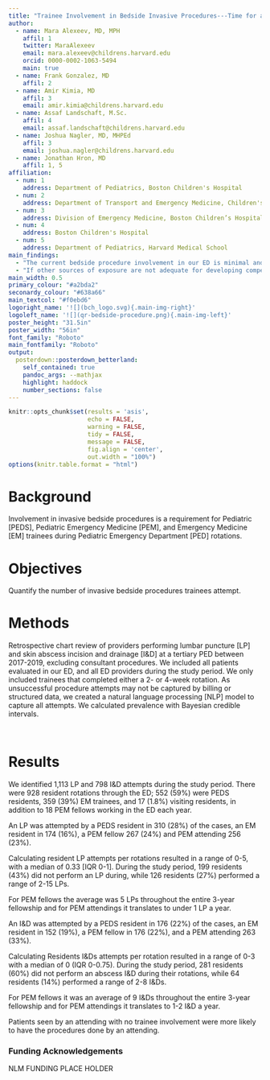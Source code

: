 ```yaml
---
title: "Trainee Involvement in Bedside Invasive Procedures---Time for a Paradigm Shift"
author:
  - name: Mara Alexeev, MD, MPH
    affil: 1
    twitter: MaraAlexeev
    email: mara.alexeev@childrens.harvard.edu
    orcid: 0000-0002-1063-5494
    main: true
  - name: Frank Gonzalez, MD
    affil: 2
  - name: Amir Kimia, MD
    affil: 3
    email: amir.kimia@childrens.harvard.edu
  - name: Assaf Landschaft, M.Sc.
    affil: 4
    email: assaf.landschaft@childrens.harvard.edu
  - name: Joshua Nagler, MD, MHPEd
    affil: 3
    email: joshua.nagler@childrens.harvard.edu
  - name: Jonathan Hron, MD
    affil: 1, 5
affiliation:
  - num: 1
    address: Department of Pediatrics, Boston Children's Hospital
  - num: 2
    address: Department of Transport and Emergency Medicine, Children's Hospital, Los Angeles
  - num: 3
    address: Division of Emergency Medicine, Boston Children’s Hospital
  - num: 4
    address: Boston Children's Hospital
  - num: 5
    address: Department of Pediatrics, Harvard Medical School
main_findings:
  - "The current bedside procedure involvement in our ED is minimal and unevenly distributed."
  - "If other sources of exposure are not adequate for developing compentence, mitigation strategies should be considered." 
main_width: 0.5
primary_colour: "#a2bda2"
seconardy_colour: "#638a66"
main_textcol: "#f0ebd6"
logoright_name: '![](bch_logo.svg){.main-img-right}'
logoleft_name: '![](qr-bedside-procedure.png){.main-img-left}'
poster_height: "31.5in"
poster_width: "56in"
font_family: "Roboto"
main_fontfamily: "Roboto"
output: 
  posterdown::posterdown_betterland:
    self_contained: true
    pandoc_args: --mathjax
    highlight: haddock
    number_sections: false
---
```

```r
knitr::opts_chunk$set(results = 'asis',
                      echo = FALSE,
                      warning = FALSE,
                      tidy = FALSE,
                      message = FALSE,
                      fig.align = 'center',
                      out.width = "100%")
options(knitr.table.format = "html") 
```

# Background

Involvement in invasive bedside procedures is a requirement for Pediatric [PEDS], Pediatric Emergency Medicine [PEM], and Emergency Medicine [EM] trainees during Pediatric Emergency Department [PED] rotations.

# Objectives

Quantify the number of invasive bedside procedures trainees attempt.

# Methods

Retrospective chart review of providers performing lumbar puncture [LP] and skin abscess incision and drainage [I&D] at a tertiary PED between 2017-2019, excluding consultant procedures. We included all patients evaluated in our ED, and all ED providers during the study period. We only included trainees that completed either a 2- or 4-week rotation. As unsuccessful procedure attempts may not be captured by billing or structured data, we created a natural language processing [NLP] model to capture all attempts. We calculated prevalence with Bayesian credible intervals.

<br>

# Results

We identified 1,113 LP and 798 I&D attempts during the study period. There were 928 resident rotations through the ED; 552 (59%) were PEDS residents, 359 (39%) EM trainees, and 17 (1.8%) visiting residents, in addition to 18 PEM fellows working in the ED each year. 
 
An LP was attempted by a PEDS resident in 310 (28%) of the cases, an EM resident in 174 (16%), a PEM fellow 267 (24%) and PEM attending 256 (23%). 

Calculating resident LP attempts per rotations resulted in a range of 0-5, with a median of 0.33 [IQR 0-1]. During the study period, 199 residents (43%) did not perform an LP during, while 126 residents (27%) performed a range of 2-15 LPs. 

For PEM fellows the average was 5 LPs throughout the entire 3-year fellowship and for PEM attendings it translates to under 1 LP a year.
 
An I&D was attempted by a PEDS resident in 176 (22%) of the cases, an EM resident in 152 (19%), a PEM fellow in 176 (22%), and  a PEM attending 263 (33%). 

Calculating Residents I&Ds attempts per rotation resulted in a range of 0-3 with a median of 0 (IQR 0-0.75). During the study period, 281 residents (60%) did not perform an abscess I&D during their rotations, while 64 residents (14%) performed a range of 2-8 I&Ds. 

For PEM fellows it was an average of 9 I&Ds throughout the entire 3-year fellowship and for PEM attendings it translates to 1-2 I&D a year.

Patients seen by an attending with no trainee involvement were more likely to have the procedures done by an attending.

### Funding Acknowledgements

NLM FUNDING PLACE HOLDER

